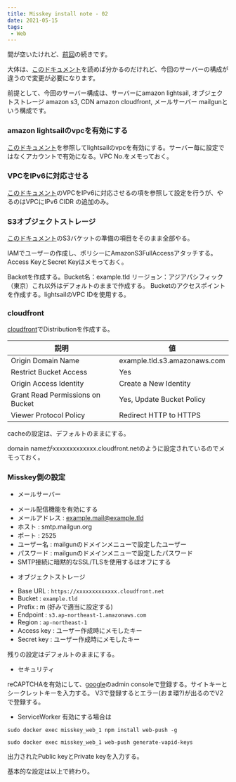```yaml
---
title: Misskey install note - 02
date: 2021-05-15
tags:
 - Web
---
```

間が空いたけれど、[前回](https://lowmuzic.com/misskey-install-note-01-rev-1)の続きです。

大体は、[このドキュメント](https://misskey-site.com/posts/aws%e7%89%88misskey%e3%82%a4%e3%83%b3%e3%82%b9%e3%83%88%e3%83%bc%e3%83%ab%e6%96%b9%e6%b3%95%e8%a9%b3%e8%aa%ac)を読めば分かるのだけれど、今回のサーバーの構成が違うので変更が必要になります。

前提として、今回のサーバー構成は、サーバーにamazon lightsail, オブジェクトストレージ amazon s3, CDN amazon cloudfront, メールサーバー mailgunという構成です。

### amazon lightsailのvpcを有効にする
[このドキュメント](https://lightsail.aws.amazon.com/ls/docs/ja_jp/articles/lightsail-how-to-set-up-vpc-peering-with-aws-resources)を参照してlightsailのvpcを有効にする。サーバー毎に設定ではなくアカウントで有効になる。VPC No.をメモっておく。

### VPCをIPv6に対応させる
[このドキュメント](https://misskey-site.com/posts/aws%e7%89%88misskey%e3%82%a4%e3%83%b3%e3%82%b9%e3%83%88%e3%83%bc%e3%83%ab%e6%96%b9%e6%b3%95%e8%a9%b3%e8%aa%ac)のVPCをIPv6に対応させるの項を参照して設定を行うが、やるのはVPCにIPv6 CIDR の追加のみ。

### S3オブジェクトストレージ
[このドキュメント](https://misskey-site.com/posts/aws%e7%89%88misskey%e3%82%a4%e3%83%b3%e3%82%b9%e3%83%88%e3%83%bc%e3%83%ab%e6%96%b9%e6%b3%95%e8%a9%b3%e8%aa%ac)のS3バケットの準備の項目をそのまま全部やる。

IAMでユーザーの作成し、ポリシーにAmazonS3FullAccessアタッチする。
Access KeyとSecret Keyはメモっておく。

Backetを作成する。Bucket名：example.tld リージョン：アジアパシフィック（東京）これ以外はデフォルトのままで作成する。
Bucketのアクセスポイントを作成する。lightsailのVPC IDを使用する。

### cloudfront
[cloudfront](https://console.aws.amazon.com/cloudfront/home)でDistributionを作成する。

| 説明 | 値 |
| --- | --- |
| Origin Domain Name | example.tld.s3.amazonaws.com |
| Restrict Bucket Access | Yes |
| Origin Access Identity | Create a New Identity |
| Grant Read Permissions on Bucket | Yes, Update Bucket Policy |
| Viewer Protocol Policy | Redirect HTTP to HTTPS |

cacheの設定は、デフォルトのままにする。

domain nameがxxxxxxxxxxxxx.cloudfront.netのように設定されているのでメモっておく。

### Misskey側の設定
* メールサーバー
 - メール配信機能を有効にする
 - メールアドレス : example.mail@example.tld
 - ホスト : smtp.mailgun.org
 - ポート : 2525
 - ユーザー名 : mailgunのドメインメニューで設定したユーザー
 - パスワード : mailgunのドメインメニューで設定したパスワード
 - SMTP接続に暗黙的なSSL/TLSを使用するはオフにする

* オブジェクトストレージ
 - Base URL : ` https://xxxxxxxxxxxxx.cloudfront.net `
 - Bucket : ` example.tld `
 - Prefix : m (好みで適当に設定する)
 - Endpoint : ` s3.ap-northeast-1.amazonaws.com `
 - Region : ` ap-northeast-1 `
 - Access key : ユーザー作成時にメモしたキー
 - Secret key : ユーザー作成時にメモしたキー

残りの設定はデフォルトのままにする。

* セキュリティ

reCAPTCHAを有効にして、[google](https://www.google.com/recaptcha/about/)のadmin consoleで登録する。サイトキーとシークレットキーを入力する。
V3で登録するとエラー(おま環?)が出るのでV2で登録する。

* ServiceWorker
有効にする場合は

` sudo docker exec misskey_web_1 npm install web-push -g `

` sudo docker exec misskey_web_1 web-push generate-vapid-keys `

出力されたPublic keyとPrivate keyを入力する。

基本的な設定は以上で終わり。

